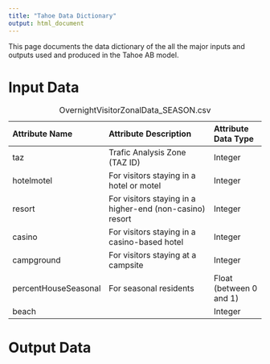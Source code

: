 ```yaml
---
title: "Tahoe Data Dictionary"
output: html_document
---
```


This page documents the data dictionary of the all the major inputs and outputs used and produced in the Tahoe AB model.

# Input Data

-------------------------------------------------------------------------------------
Attribute             Attribute                                      Attribute
Name                  Description                                    Data Type
--------------------- ---------------------------------------------- -------------------
taz                   Trafic Analysis Zone (TAZ ID)                  Integer

hotelmotel            For visitors staying in a hotel or motel       Integer

resort                For visitors staying in a higher-end           Integer
                      (non-casino) resort

casino                For visitors staying in a casino-based hotel   Integer

campground            For visitors staying at a campsite             Integer

percentHouseSeasonal  For seasonal residents                         Float (between 0 and 1)

beach                                                                Integer

----------------------------------------------------------------------------------

Table: OvernightVisitorZonalData_SEASON.csv


# Output Data

